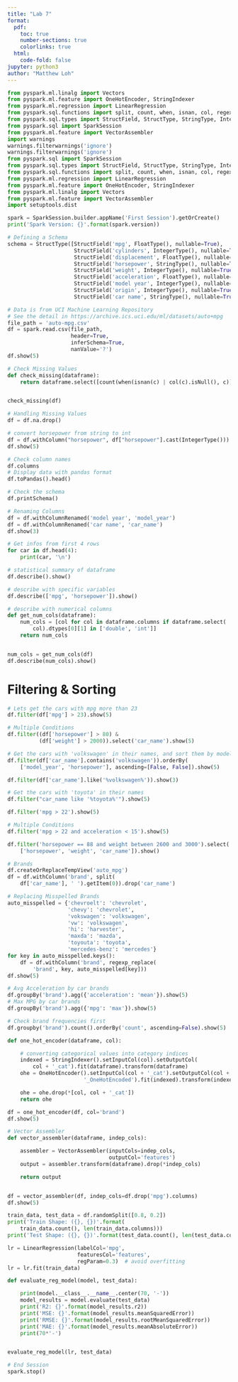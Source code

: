 ```yaml
---
title: "Lab 7"
format:
  pdf:
    toc: true
    number-sections: true
    colorlinks: true
  html:
    code-fold: false
jupyter: python3
author: "Matthew Loh"
---
```



```python
from pyspark.ml.linalg import Vectors
from pyspark.ml.feature import OneHotEncoder, StringIndexer
from pyspark.ml.regression import LinearRegression
from pyspark.sql.functions import split, count, when, isnan, col, regexp_replace
from pyspark.sql.types import StructField, StructType, StringType, IntegerType, FloatType
from pyspark.sql import SparkSession
from pyspark.ml.feature import VectorAssembler
import warnings
warnings.filterwarnings('ignore')
warnings.filterwarnings('ignore') 
from pyspark.sql import SparkSession 
from pyspark.sql.types import StructField, StructType, StringType, IntegerType, FloatType 
from pyspark.sql.functions import split, count, when, isnan, col, regexp_replace 
from pyspark.ml.regression import LinearRegression 
from pyspark.ml.feature import OneHotEncoder, StringIndexer 
from pyspark.ml.linalg import Vectors 
from pyspark.ml.feature import VectorAssembler
import setuptools.dist

spark = SparkSession.builder.appName('First Session').getOrCreate() 
print('Spark Version: {}'.format(spark.version))
```


```python
# Defining a Schema
schema = StructType([StructField('mpg', FloatType(), nullable=True),
                     StructField('cylinders', IntegerType(), nullable=True),
                     StructField('displacement', FloatType(), nullable=True),
                     StructField('horsepower', StringType(), nullable=True),
                     StructField('weight', IntegerType(), nullable=True),
                     StructField('acceleration', FloatType(), nullable=True),
                     StructField('model year', IntegerType(), nullable=True),
                     StructField('origin', IntegerType(), nullable=True),
                     StructField('car name', StringType(), nullable=True)])

# Data is from UCI Machine Learning Repository
# See the detail in https://archive.ics.uci.edu/ml/datasets/auto+mpg
file_path = 'auto-mpg.csv'
df = spark.read.csv(file_path,
                    header=True,
                    inferSchema=True,
                    nanValue='?')
df.show(5)
```
```python
# Check Missing Values
def check_missing(dataframe):
    return dataframe.select([count(when(isnan(c) | col(c).isNull(), c)).alias(c) for c in dataframe.columns]).show()


check_missing(df)
```

```python
# Handling Missing Values
df = df.na.drop()

# convert horsepower from string to int
df = df.withColumn("horsepower", df["horsepower"].cast(IntegerType()))
df.show(5)
```

```python
# Check column names
df.columns
# Display data with pandas format
df.toPandas().head()
```


```python
# Check the schema
df.printSchema()
```

```python
# Renaming Columns
df = df.withColumnRenamed('model year', 'model_year')
df = df.withColumnRenamed('car name', 'car_name')
df.show(3)
```

```python
# Get infos from first 4 rows
for car in df.head(4):
    print(car, '\n')
```

```python
# statistical summary of dataframe
df.describe().show()
```

```python
# describe with specific variables
df.describe(['mpg', 'horsepower']).show()
```

```python
# describe with numerical columns
def get_num_cols(dataframe):
    num_cols = [col for col in dataframe.columns if dataframe.select(
        col).dtypes[0][1] in ['double', 'int']]
    return num_cols


num_cols = get_num_cols(df)
df.describe(num_cols).show()
```

# Filtering & Sorting
```python
# Lets get the cars with mpg more than 23
df.filter(df['mpg'] > 23).show(5)
```
```python
# Multiple Conditions
df.filter((df['horsepower'] > 80) &
          (df['weight'] > 2000)).select('car_name').show(5)
```

```python
# Get the cars with 'volkswagen' in their names, and sort them by model year and horsepower
df.filter(df['car_name'].contains('volkswagen')).orderBy(
    ['model_year', 'horsepower'], ascending=[False, False]).show(5)
```
```python
df.filter(df['car_name'].like('%volkswagen%')).show(3)
```
```python
# Get the cars with 'toyota' in their names
df.filter("car_name like '%toyota%'").show(5)
```
```python
df.filter('mpg > 22').show(5)
```
```python
# Multiple Conditions
df.filter('mpg > 22 and acceleration < 15').show(5)
```
```python
df.filter('horsepower == 88 and weight between 2600 and 3000').select(
    ['horsepower', 'weight', 'car_name']).show()
```
```python
# Brands
df.createOrReplaceTempView('auto_mpg')
df = df.withColumn('brand', split(
    df['car_name'], ' ').getItem(0)).drop('car_name')
```
```python
# Replacing Misspelled Brands
auto_misspelled = {'chevroelt': 'chevrolet',
                   'chevy': 'chevrolet',
                   'vokswagen': 'volkswagen',
                   'vw': 'volkswagen',
                   'hi': 'harvester',
                   'maxda': 'mazda',
                   'toyouta': 'toyota',
                   'mercedes-benz': 'mercedes'}
for key in auto_misspelled.keys():
    df = df.withColumn('brand', regexp_replace(
        'brand', key, auto_misspelled[key]))
df.show(5)
```

```python
# Avg Acceleration by car brands
df.groupBy('brand').agg({'acceleration': 'mean'}).show(5)
# Max MPG by car brands
df.groupBy('brand').agg({'mpg': 'max'}).show(5)
```


```python
# Check brand frequencies first
df.groupby('brand').count().orderBy('count', ascending=False).show(5)
```
```python
def one_hot_encoder(dataframe, col):

    # converting categorical values into category indices
    indexed = StringIndexer().setInputCol(col).setOutputCol(
        col + '_cat').fit(dataframe).transform(dataframe)
    ohe = OneHotEncoder().setInputCol(col + '_cat').setOutputCol(col +
                        '_OneHotEncoded').fit(indexed).transform(indexed)

    ohe = ohe.drop(*[col, col + '_cat'])
    return ohe

df = one_hot_encoder(df, col='brand')
df.show(5)
```
```python
# Vector Assembler
def vector_assembler(dataframe, indep_cols):

    assembler = VectorAssembler(inputCols=indep_cols,
                                outputCol='features')
    output = assembler.transform(dataframe).drop(*indep_cols)

    return output


df = vector_assembler(df, indep_cols=df.drop('mpg').columns)
df.show(5) 
```


```python
train_data, test_data = df.randomSplit([0.8, 0.2])
print('Train Shape: ({}, {})'.format(
    train_data.count(), len(train_data.columns)))
print('Test Shape: ({}, {})'.format(test_data.count(), len(test_data.columns)))
```

```python
lr = LinearRegression(labelCol='mpg',
                      featuresCol='features',
                      regParam=0.3)  # avoid overfitting
lr = lr.fit(train_data)
```
```python
def evaluate_reg_model(model, test_data):

    print(model.__class__.__name__.center(70, '-'))
    model_results = model.evaluate(test_data)
    print('R2: {}'.format(model_results.r2))
    print('MSE: {}'.format(model_results.meanSquaredError))
    print('RMSE: {}'.format(model_results.rootMeanSquaredError))
    print('MAE: {}'.format(model_results.meanAbsoluteError))
    print(70*'-')


evaluate_reg_model(lr, test_data)
```

```python
# End Session
spark.stop()
```